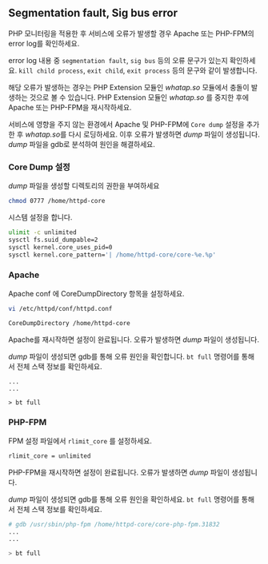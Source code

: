 ## Segmentation fault, Sig bus error
<!-- 표기 스타일 확인 -->
PHP 모니터링을 적용한 후 서비스에 오류가 발생할 경우 Apache 또는 PHP-FPM의 error log를 확인하세요.

error log 내용 중 `segmentation fault`, `sig bus` 등의 오류 문구가 있는지 확인하세요. `kill child process`, `exit child`, `exit process` 등의 문구와 같이 발생합니다. 

해당 오류가 발생하는 경우는 PHP Extension 모듈인 *whatap.so* 모듈에서 충돌이 발생하는 것으로 볼 수 있습니다. PHP Extension 모듈인 *whatap.so* 를 중지한 후에 Apache 또는 PHP-FPM을 재시작하세요.

서비스에 영향을 주지 않는 환경에서 Apache 및 PHP-FPM에 `Core dump` 설정을 추가한 후 *whatap.so*를 다시 로딩하세요. 이후 오류가 발생하면 *dump* 파일이 생성됩니다. *dump* 파일을 gdb로 분석하여 원인을 해결하세요. 

### Core Dump 설정

*dump* 파일을 생성할 디렉토리의 권한을 부여하세요

```bash
chmod 0777 /home/httpd-core
```

시스템 설정을 합니다.

```bash
ulimit -c unlimited
sysctl fs.suid_dumpable=2
sysctl kernel.core_uses_pid=0
sysctl kernel.core_pattern='| /home/httpd-core/core-%e.%p'
```

### Apache

Apache conf 에 CoreDumpDirectory 항목을 설정하세요. 

```bash
vi /etc/httpd/conf/httpd.conf

CoreDumpDirectory /home/httpd-core
```
Apache를 재시작하면 설정이 완료됩니다. 오류가 발생하면 *dump* 파일이 생성됩니다.

*dump* 파일이 생성되면 gdb를 통해 오류 원인을 확인합니다. `bt full` 명령어를 통해서 전체 스택 정보를 확인하세요.

```b# gdb /usr/sbin/httpd /home/httpd-core/core-httpd.31832
...
...

> bt full
```

### PHP-FPM

FPM 설정 파일에서 `rlimit_core` 를 설정하세요. 

```bash
rlimit_core = unlimited
```

PHP-FPM을 재시작하면 설정이 완료됩니다. 오류가 발생하면 *dump* 파일이 생성됩니다.

*dump* 파일이 생성되면 gdb를 통해 오류 원인을 확인하세요. `bt full` 명령어를 통해서 전체 스택 정보를 확인하세요.

```bash
# gdb /usr/sbin/php-fpm /home/httpd-core/core-php-fpm.31832
...
...

> bt full
```